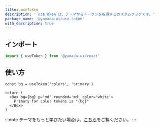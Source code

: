 ```yaml
---
title: useToken
description: '`useToken`は、テーマからトークンを取得するカスタムフックです。'
package_name: '@yamada-ui/use-token'
with_description: true
---
```


## インポート

```ts
import { useToken } from '@yamada-ui/react'
```

## 使い方

```tsx functional=true
const bg = useToken('colors', 'primary')

return (
  <Box bg={bg} p='md' rounded='md' color='white'>
    Primary for color tokens is "{bg}"
  </Box>
)
```

:::note
テーマをもっと学びたい場合は、[こちら](/styled-system/theming)をご覧ください。
:::
